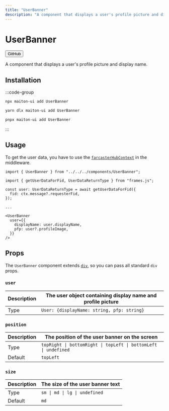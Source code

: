 ```yaml
---
title: "UserBanner"
description: "A component that displays a user's profile picture and display name."
---
```



# UserBanner

<Button href="https://github.com/builders-garden/maiton-ui/blob/main/components/UserBanner.tsx">GitHub</Button>

A component that displays a user's profile picture and display name.

## Installation

:::code-group

```bash [npm]
npx maiton-ui add UserBanner
```

```bash [yarn]
yarn dlx maiton-ui add UserBanner
```

```bash [pnpm]
pnpx maiton-ui add UserBanner
```

:::


## Usage

To get the user data, you have to use the [`farcasterHubContext`](https://framesjs.org/middleware/farcaster-hub-context) in the middleware.

```tsx
import { UserBanner } from "../../../components/UserBanner";
```

```tsx
import { getUserDataForFid, UserDataReturnType } from "frames.js";

const user: UserDataReturnType = await getUserDataForFid({
  fid: ctx.message?.requesterFid,
});

...

<UserBanner
  user={{
    displayName: user.displayName,
    pfp: user?.profileImage,
  }}
/>

```

## Props

The `UserBanner` component extends [`div`](https://developer.mozilla.org/en-US/docs/Web/HTML/Element/div), so you can pass all standard `div` props.

### `user`

| Description | The user object containing display name and profile picture |
|-------------|------------------------------------------------------------ |
| Type        | `User: {displayName: string, pfp: string}`                |

### `position`

| Description | The position of the user banner on the screen                   |
|-------------|---------------------------------------------------------------- |
| Type        | `topRight \| bottomRight \| topLeft \| bottomLeft \| undefined` |
| Default     | `topLeft`                                                       |

### `size`

| Description | The size of the user banner text |
|-------------|--------------------------------- |
| Type        | `sm \| md \| lg \| undefined`    |
| Default     | `md`                             |
